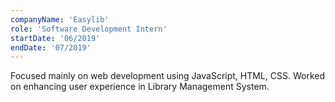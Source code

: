 ```yaml
---
companyName: 'Easylib'
role: 'Software Development Intern'
startDate: '06/2019'
endDate: '07/2019'
---
```


Focused mainly on web development using JavaScript, HTML, CSS.
Worked on enhancing user experience in Library Management System.
